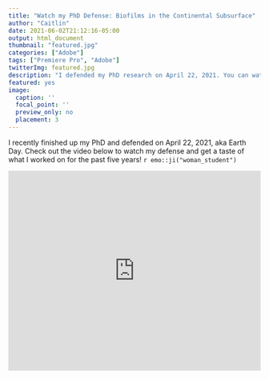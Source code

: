 ```yaml
---
title: "Watch my PhD Defense: Biofilms in the Continental Subsurface"
author: "Caitlin"
date: 2021-06-02T21:12:16-05:00
output: html_document
thumbnail: "featured.jpg"
categories: ["Adobe"]
tags: ["Premiere Pro", "Adobe"]
twitterImg: featured.jpg
description: "I defended my PhD research on April 22, 2021. You can watch my defense here!"
featured: yes
image:
  caption: ''
  focal_point: ''
  preview_only: no
  placement: 3
---
```



<p>I recently finished up my PhD and defended on April 22, 2021, aka Earth Day. Check out the video below to watch my defense and get a taste of what I worked on for the past five years! `r emo::ji("woman_student")`</p>

<iframe width="100%" height="400" src="https://www.youtube.com/embed/FoQGbnr5jFk" frameborder="0" allow="accelerometer; autoplay; clipboard-write; encrypted-media; gyroscope; picture-in-picture" allowfullscreen></iframe>